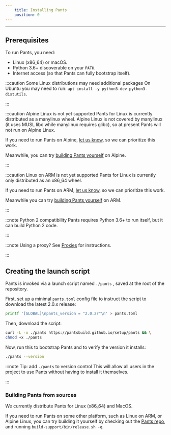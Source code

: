 ```yaml
---
    title: Installing Pants
    position: 0
---
```




---

## Prerequisites

To run Pants, you need:

- Linux (x86_64) or macOS. 
- Python 3.6+ discoverable on your `PATH`.
- Internet access (so that Pants can fully bootstrap itself).

:::caution Some Linux distributions may need additional packages
On Ubuntu you may need to run:
`apt install -y python3-dev python3-distutils`.

:::



:::caution Alpine Linux is not yet supported
Pants for Linux is currently distributed as a manylinux wheel. Alpine Linux is not covered by manylinux (it uses MUSL libc while manylinux requires glibc), so at present Pants will not run on Alpine Linux. 

If you need to run Pants on Alpine, [let us know](doc:community), so we can prioritize this work.

Meanwhile, you can try [building Pants yourself](#building-pants-from-sources) on Alpine.

:::



:::caution Linux on ARM is not yet supported
Pants for Linux is currently only distributed as an x86_64 wheel.

If you need to run Pants on ARM, [let us know](doc:community), so we can prioritize this work.

Meanwhile you can try [building Pants yourself](#building-pants-from-sources) on ARM.

:::



:::note Python 2 compatibility
Pants requires Python 3.6+ to run itself, but it can build Python 2 code.

:::



:::note Using a proxy?
See [Proxies](doc:proxies) for instructions.

:::

## Creating the launch script
Pants is invoked via a launch script named `./pants` , saved at the root of the repository.

First, set up a minimal `pants.toml` config file to instruct the script to download the latest 2.0.x release:

```bash
printf '[GLOBAL]\npants_version = "2.0.2r"\n' > pants.toml
```

Then, download the script:

```bash
curl -L -o ./pants https://pantsbuild.github.io/setup/pants && \
chmod +x ./pants
```

Now, run this to bootstrap Pants and to verify the version it installs:

```bash
./pants --version
```

:::note Tip: add `./pants` to version control
This will allow all users in the project to use Pants without having to install it themselves.

:::


### Building Pants from sources
We currently distribute Pants for Linux (x86_64) and MacOS.

If you need to run Pants on some other platform, such as Linux on ARM, or Alpine Linux, you can try building it yourself by checking out the [Pants repo](https://github.com/pantsbuild/pants), and running `build-support/bin/release.sh -q`.